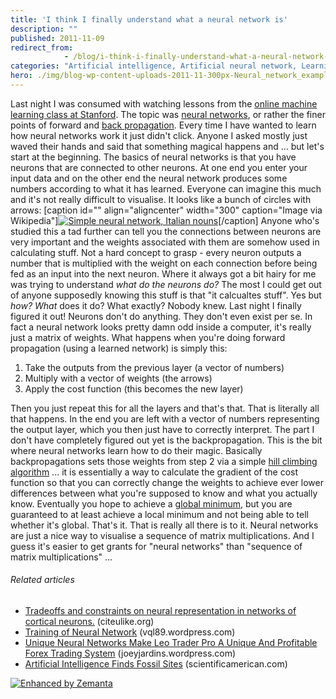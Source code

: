 ```yaml
---
title: 'I think I finally understand what a neural network is'
description: ""
published: 2011-11-09
redirect_from: 
            - /blog/i-think-i-finally-understand-what-a-neural-network-is/swizec/2891
categories: "Artificial intelligence, Artificial neural network, Learning, Neural network, People, Stanford, Uncategorized"
hero: ./img/blog-wp-content-uploads-2011-11-300px-Neural_network_example.svg_14.png
---
```

Last night I was consumed with watching lessons from the [online machine learning class at Stanford](http://ml-class.org). The topic was [neural networks](http://en.wikipedia.org/wiki/Neural_network "Neural network"), or rather the finer points of forward and [back propagation](http://en.wikipedia.org/wiki/Backpropagation "Backpropagation"). Every time I have wanted to learn how neural networks work it just didn&#x27;t click. Anyone I asked mostly just waved their hands and said that something magical happens and ... but let&#x27;s start at the beginning. The basics of neural networks is that you have neurons that are connected to other neurons. At one end you enter your input data and on the other end the neural network produces some numbers according to what it has learned. Everyone can imagine this much and it&#x27;s not really difficult to visualise. It looks like a bunch of circles with arrows: \[caption id=&quot;&quot; align=&quot;aligncenter&quot; width=&quot;300&quot; caption=&quot;Image via Wikipedia&quot;][![Simple neural network, Italian nouns](./img/blog-wp-content-uploads-2011-11-300px-Neural_network_example.svg_14.png "Simple neural network, Italian nouns")](http://commons.wikipedia.org/wiki/File:Neural_network_example.svg)\[/caption] Anyone who&#x27;s studied this a tad further can tell you the connections between neurons are very important and the weights associated with them are somehow used in calculating stuff. Not a hard concept to grasp - every neuron outputs a number that is multiplied with the weight on each connection before being fed as an input into the next neuron. Where it always got a bit hairy for me was trying to understand _what do the neurons do?_ The most I could get out of anyone supposedly knowing this stuff is that &quot;it calcualtes stuff&quot;. Yes but _how? What_ does it do? What exactly? Nobody knew. Last night I finally figured it out! Neurons don&#x27;t do anything. They don&#x27;t even exist per se. In fact a neural network looks pretty damn odd inside a computer, it&#x27;s really just a matrix of weights. What happens when you&#x27;re doing forward propagation (using a learned network) is simply this:

1. Take the outputs from the previous layer (a vector of numbers)
2. Multiply with a vector of weights (the arrows)
3. Apply the cost function (this becomes the new layer)

Then you just repeat this for all the layers and that&#x27;s that. That is literally all that happens. In the end you are left with a vector of numbers representing the output layer, which you then just have to correctly interpret. The part I don&#x27;t have completely figured out yet is the backpropagation. This is the bit where neural networks learn how to do their magic. Basically backpropagations sets those weights from step 2 via a simple [hill climbing algorithm](http://en.wikipedia.org/wiki/Hill_climbing "Hill climbing") ... it is essentially a way to calculate the gradient of the cost function so that you can correctly change the weights to achieve ever lower differences between what you&#x27;re supposed to know and what you actually know. Eventually you hope to achieve a [global minimum](http://en.wikipedia.org/wiki/Maxima_and_minima "Maxima and minima"), but you are guaranteed to at least achieve a local minimum and not being able to tell whether it&#x27;s global. That&#x27;s it. That is really all there is to it. Neural networks are just a nice way to visualise a sequence of matrix multiplications. And I guess it&#x27;s easier to get grants for &quot;neural networks&quot; than &quot;sequence of matrix multiplications&quot; ...

###### Related articles

- [Tradeoffs and constraints on neural representation in networks of cortical neurons.](http://www.citeulike.org/user/fbaroni/article/7490581) (citeulike.org)
- [Training of Neural Network](http://vql89.wordpress.com/2011/10/26/training-of-neural-network/) (vql89.wordpress.com)
- [Unique Neural Networks Make Leo Trader Pro A Unique And Profitable Forex Trading System](http://joeyjardins.wordpress.com/2011/10/22/unique-neural-networks-make-leo-trader-pro-a-unique-and-profitable-forex-trading-system/) (joeyjardins.wordpress.com)
- [Artificial Intelligence Finds Fossil Sites](http://www.scientificamerican.com/article.cfm?id=artificial-intelligence-finds-fossil-sites) (scientificamerican.com)

[![Enhanced by Zemanta](http://img.zemanta.com/zemified_e.png?x-id=397dbc03-6870-445d-952c-b5c6dd95749a)](http://www.zemanta.com/ "Enhanced by Zemanta")
